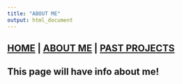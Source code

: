 ```yaml
---
title: "ABOUT ME"
output: html_document
---
```

## [HOME](hhtp://talia-backman.github.io/) | [ABOUT ME](http://talia-backman.github.io/) | [PAST PROJECTS](http://talia-backman.github.io/)

## This page will have info about me!